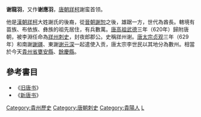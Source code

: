 '''谢龍羽'''，又作'''谢應羽'''，[[唐朝|唐朝]][[牂柯|牂柯]]謝蛮首领。

他是[[漢朝|漢朝]][[牂柯|牂柯]]大姓謝氏的後裔，從[[晉朝|晉朝]][[謝恕|謝恕]]之後，雄踞一方，世代為酋長。轄境有苗族、布依族、彝族的祖先居住，有兵數萬。[[唐高祖|唐高祖]][[武德|武德]]三年（620年）歸附唐朝，被李淵任命為[[牂州|牂州]][[刺史|刺史]]，封夜郎郡公。史稱牂州谢。[[唐太宗|唐太宗]][[贞观|贞观]]三年（629年）和南謝[[謝疆|謝疆]]、東謝[[谢元深|谢元深]]一起遣使入贡，唐太宗李世民以其地分為數州。相當於今天[[貴州省|貴州省]][[甕安縣|甕安縣]]、[[餘慶縣|餘慶縣]]。

==參考書目==
*《[[旧唐书|旧唐书]]》
*《[[新唐书|新唐书]]》

{{DEFAULTSORT:Xie謝}}
[[Category:貴州歷史|Category:貴州歷史]]
[[Category:唐朝刺史|Category:唐朝刺史]]
[[Category:貴陽人|Category:貴陽人]]
[[Category:謝姓|L]]